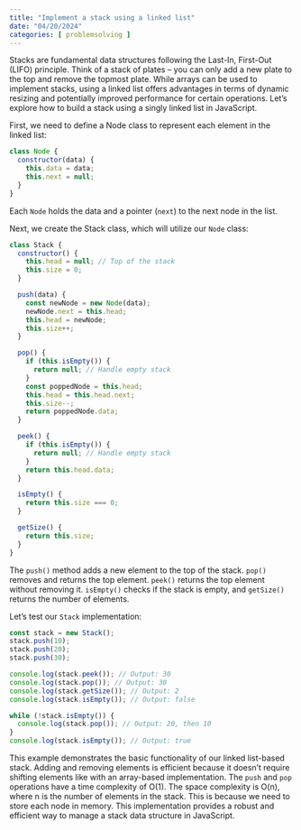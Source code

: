 ```yaml
---
title: "Implement a stack using a linked list"
date: "04/20/2024"
categories: [ problemsolving ]
---
```


Stacks are fundamental data structures following the Last-In, First-Out (LIFO) principle.  Think of a stack of plates – you can only add a new plate to the top and remove the topmost plate.  While arrays can be used to implement stacks, using a linked list offers advantages in terms of dynamic resizing and potentially improved performance for certain operations.  Let's explore how to build a stack using a singly linked list in JavaScript.

First, we need to define a Node class to represent each element in the linked list:

```javascript
class Node {
  constructor(data) {
    this.data = data;
    this.next = null;
  }
}
```

Each `Node` holds the data and a pointer (`next`) to the next node in the list.

Next, we create the Stack class, which will utilize our `Node` class:

```javascript
class Stack {
  constructor() {
    this.head = null; // Top of the stack
    this.size = 0;
  }

  push(data) {
    const newNode = new Node(data);
    newNode.next = this.head;
    this.head = newNode;
    this.size++;
  }

  pop() {
    if (this.isEmpty()) {
      return null; // Handle empty stack
    }
    const poppedNode = this.head;
    this.head = this.head.next;
    this.size--;
    return poppedNode.data;
  }

  peek() {
    if (this.isEmpty()) {
      return null; // Handle empty stack
    }
    return this.head.data;
  }

  isEmpty() {
    return this.size === 0;
  }

  getSize() {
    return this.size;
  }
}
```

The `push()` method adds a new element to the top of the stack.  `pop()` removes and returns the top element.  `peek()` returns the top element without removing it. `isEmpty()` checks if the stack is empty, and `getSize()` returns the number of elements.


Let's test our `Stack` implementation:

```javascript
const stack = new Stack();
stack.push(10);
stack.push(20);
stack.push(30);

console.log(stack.peek()); // Output: 30
console.log(stack.pop()); // Output: 30
console.log(stack.getSize()); // Output: 2
console.log(stack.isEmpty()); // Output: false

while (!stack.isEmpty()) {
  console.log(stack.pop()); // Output: 20, then 10
}
console.log(stack.isEmpty()); // Output: true

```

This example demonstrates the basic functionality of our linked list-based stack.  Adding and removing elements is efficient because it doesn't require shifting elements like with an array-based implementation. The `push` and `pop` operations have a time complexity of O(1).  The space complexity is O(n), where n is the number of elements in the stack.  This is because we need to store each node in memory.  This implementation provides a robust and efficient way to manage a stack data structure in JavaScript.

